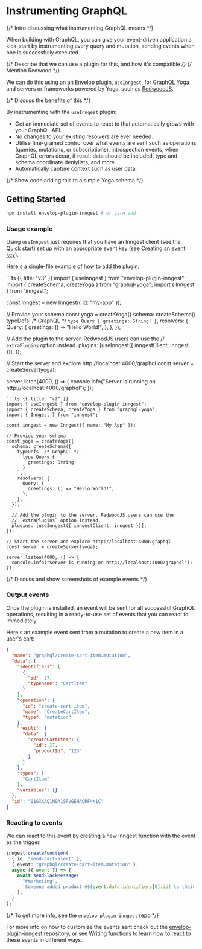 # Instrumenting GraphQL

{/* Intro discussing what instrumenting GraphQL means */}

When building with GraphQL, you can give your event-driven application a kick-start by instrumenting every query and mutation, sending events when one is successfully executed.

{/* Describe that we can use a plugin for this, and how it's compatible */}
{/* Mention Redwood */}

We can do this using an an [Envelop](https://envelop.dev/) plugin, `useInngest`, for [GraphQL Yoga](https://the-guild.dev/graphql/yoga-server) and servers or frameworks powered by Yoga, such as [RedwoodJS](https://www.redwoodjs.com/).

{/* Discuss the benefits of this */}

By instrumenting with the `useInngest` plugin:

- Get an immediate set of events to react to that automatically grows with your GraphQL API.
- No changes to your existing resolvers are ever needed.
- Utilise fine-grained control over what events are sent such as operations (queries, mutations, or subscriptions), introspection events, when GraphQL errors occur, if result data should be included, type and schema coordinate denlylists, and more.
- Automatically capture context such as user data.

{/* Show code adding this to a simple Yoga schema */}

## Getting Started

```sh
npm install envelop-plugin-inngest # or yarn add
```

### Usage example

Using `useInngest` just requires that you have an Inngest client (see the [Quick start](/docs/quick-start)) set up with an appropriate event key (see [Creating an event key](https://www.inngest.com/docs/events/creating-an-event-key)).

Here's a single-file example of how to add the plugin.

<CodeGroup>
```ts {{ title: "v3" }}
import { useInngest } from "envelop-plugin-inngest";
import { createSchema, createYoga } from "graphql-yoga";
import { Inngest } from "inngest";

const inngest = new Inngest({ id: "my-app" });

// Provide your schema
const yoga = createYoga({
  schema: createSchema({
    typeDefs: /* GraphQL */ `
      type Query {
        greetings: String!
      }
    `,
    resolvers: {
      Query: {
        greetings: () => "Hello World!",
      },
    },
  }),

  // Add the plugin to the server. RedwoodJS users can use the
  // `extraPlugins` option instead.
  plugins: [useInngest({ inngestClient: inngest })],
});

// Start the server and explore http://localhost:4000/graphql
const server = createServer(yoga);

server.listen(4000, () => {
  console.info("Server is running on http://localhost:4000/graphql");
});
```
```ts {{ title: "v2" }}
import { useInngest } from "envelop-plugin-inngest";
import { createSchema, createYoga } from "graphql-yoga";
import { Inngest } from "inngest";

const inngest = new Inngest({ name: "My App" });

// Provide your schema
const yoga = createYoga({
  schema: createSchema({
    typeDefs: /* GraphQL */ `
      type Query {
        greetings: String!
      }
    `,
    resolvers: {
      Query: {
        greetings: () => "Hello World!",
      },
    },
  }),

  // Add the plugin to the server. RedwoodJS users can use the
  // `extraPlugins` option instead.
  plugins: [useInngest({ inngestClient: inngest })],
});

// Start the server and explore http://localhost:4000/graphql
const server = createServer(yoga);

server.listen(4000, () => {
  console.info("Server is running on http://localhost:4000/graphql");
});
```
</CodeGroup>

{/* Discuss and show screenshots of example events */}

### Output events

Once the plugin is installed, an event will be sent for all successful GraphQL operations, resulting in a ready-to-use set of events that you can react to immediately.

Here's an example event sent from a mutation to create a new item in a user's cart:

```json
{
  "name": "graphql/create-cart-item.mutation",
  "data": {
    "identifiers": [
      {
        "id": 27,
        "typename": "CartItem"
      }
    ],
    "operation": {
      "id": "create-cart-item",
      "name": "CreateCartItem",
      "type": "mutation"
    },
    "result": {
      "data": {
        "createCartItem": {
          "id": 27,
          "productId": "123"
        }
      }
    },
    "types": [
      "CartItem"
    ],
    "variables": {}
  },
  "id": "01GXXAQ1M0A1SFVGEHACRF4K1C"
}
```

### Reacting to events

We can react to this event by creating a new Inngest function with the event as the trigger.

```ts
inngest.createFunction(
  { id: "send-cart-alert" },
  { event: "graphql/create-cart-item.mutation" },
  async ({ event }) => {
    await sendSlackMessage(
      "#marketing",
      `Someone added product #${event.data.identifiers[0].id} to their cart!`
    );
  }
);
```

{/* To get more info, see the `envelop-plugin-inngest` repo */}

For more info on how to customize the events sent check out the [envelop-plugin-inngest](https://github.com/inngest/envelop-plugin-inngest) repository, or see [Writing functions](https://www.inngest.com/docs/functions) to learn how to react to these events in different ways.
